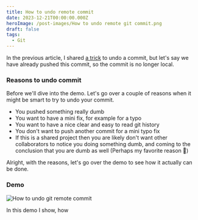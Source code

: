 ```yaml
---
title: How to undo remote commit
date: 2023-12-21T00:00:00.000Z
heroImage: /post-images/How to undo remote git commit.png
draft: false
tags:
  - Git
---
```


In the previous article, I shared [a trick](https://alex-code.com/admin#/~/post/2022-01-02-vs-code-undo-last-git-commit) to undo a commit, but let's say we have already pushed this commit, so the commit is no longer local.

### Reasons to undo commit

Before we'll dive into the demo. Let's go over a couple of reasons when it might be smart to try to undo your commit.

* You pushed something really dumb
* You want to have a mini fix, for example for a typo
* You want to have a nice clear and easy to read git history
* You don't want to push another commit for a mini typo fix
* If this is a shared project then you are likely don't want other collaborators to notice you doing something dumb, and coming to the conclusion that you are dumb as well (Perhaps my favorite reason 🙂)

Alright, with the reasons, let's go over the demo to see how it actually can be done.

### Demo

![](/post-images/animation-demo-for-git-remote-undo.gif "How to undo git remote commit")

In this demo I show, how 
